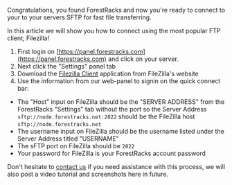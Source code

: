 Congratulations, you found ForestRacks and now you're ready to connect to your to your servers SFTP for fast file transferring.

In this article we will show you how to connect using the most popular FTP client; Filezilla!

1) First login on [https://panel.forestracks.com](https://panel.forestracks.com) and click on your server.
2) Next click the "Settings" panel tab
3) Download the [Filezilla Client](https://filezilla-project.org/download.php) application from FileZilla's website
4) Use the information from our web-panel to signin on the quick connect bar:
* The "Host" input on FileZilla should be the "SERVER ADDRESS" from the ForestRacks "Settings" tab without the port so the Server Address `sftp://node.forestracks.net:2022` should be the FileZilla host `sftp://node.forestracks.net`
* The username input on FileZilla should be the username listed under the Server Address titled "USERNAME"
* The sFTP port on FileZilla should be `2022`
* Your password for FileZilla is your ForestRacks account password

Don't hesitate to [contact us](/about/contact-us) if you need assistance with this process, we will also post a video tutorial and screenshots here in future.
